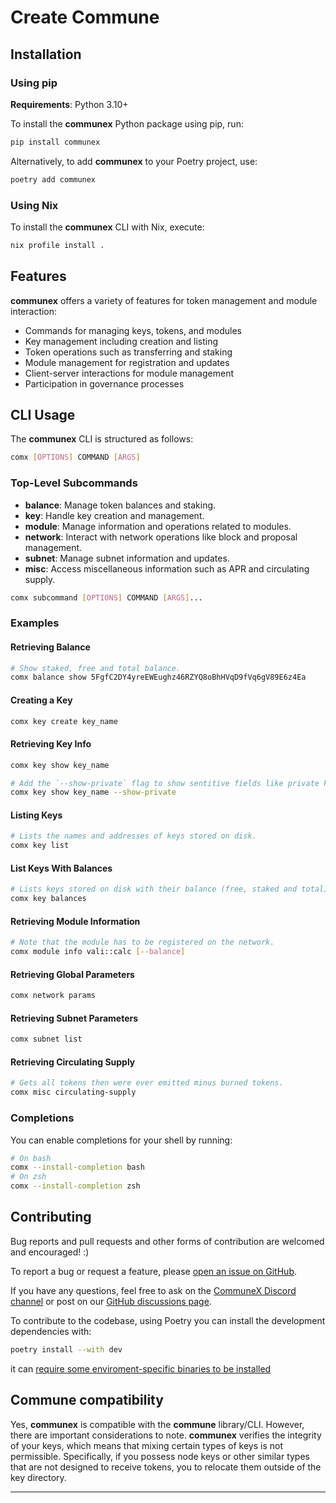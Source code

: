 # Create Commune

## Installation

### Using pip

**Requirements**: Python 3.10+

To install the **communex** Python package using pip, run:

```sh
pip install communex
```

Alternatively, to add **communex** to your Poetry project, use:

```sh
poetry add communex
```

### Using Nix

To install the **communex** CLI with Nix, execute:

```sh
nix profile install .
```

## Features

**communex** offers a variety of features for token management and module interaction:

- Commands for managing keys, tokens, and modules
- Key management including creation and listing
- Token operations such as transferring and staking
- Module management for registration and updates
- Client-server interactions for module management
- Participation in governance processes

## CLI Usage

The **communex** CLI is structured as follows:

```sh
comx [OPTIONS] COMMAND [ARGS]
```

### Top-Level Subcommands

- **balance**: Manage token balances and staking.
- **key**: Handle key creation and management.
- **module**: Manage information and operations related to modules.
- **network**: Interact with network operations like block and proposal management.
- **subnet**: Manage subnet information and updates.
- **misc**: Access miscellaneous information such as APR and circulating supply.

```sh
comx subcommand [OPTIONS] COMMAND [ARGS]...
```

### Examples

#### Retrieving Balance

```sh
# Show staked, free and total balance.
comx balance show 5FgfC2DY4yreEWEughz46RZYQ8oBhHVqD9fVq6gV89E6z4Ea
```

#### Creating a Key

```sh
comx key create key_name
```

#### Retrieving Key Info

```sh
comx key show key_name

# Add the `--show-private` flag to show sentitive fields like private key.
comx key show key_name --show-private
```

#### Listing Keys

```sh
# Lists the names and addresses of keys stored on disk.
comx key list
```

#### List Keys With Balances

```sh
# Lists keys stored on disk with their balance (free, staked and total).
comx key balances
```

#### Retrieving Module Information

```sh
# Note that the module has to be registered on the network.
comx module info vali::calc [--balance]
```

#### Retrieving Global Parameters

```sh
comx network params
```

#### Retrieving Subnet Parameters

```sh
comx subnet list
```

#### Retrieving Circulating Supply

```sh
# Gets all tokens then were ever emitted minus burned tokens.
comx misc circulating-supply
```

### Completions

You can enable completions for your shell by running:

```sh
# On bash
comx --install-completion bash
# On zsh
comx --install-completion zsh
```

## Contributing

Bug reports and pull requests and other forms of contribution are welcomed and
encouraged! :)

To report a bug or request a feature, please [open an issue on GitHub].

If you have any questions, feel free to ask on the [CommuneX Discord channel] or
post on our [GitHub discussions page].

To contribute to the codebase, using Poetry you can install the development dependencies with:

```sh
poetry install --with dev
```

it can [require some enviroment-specific binaries to be installed][ruff-installation]

## Commune compatibility

Yes, **communex** is compatible with the **commune** library/CLI. However, there are
important considerations to note. **communex** verifies the integrity of your
keys, which means that mixing certain types of keys is not permissible.
Specifically, if you possess node keys or other similar types that are not
designed to receive tokens, you to relocate them outside of the key
directory.

---

[open an issue on GitHub]: https://github.com/agicommies/communex/issues/new/choose
[CommuneX Discord channel]: https://go.agicommies.org/communex-channel
[GitHub discussions page]: https://github.com/agicommies/communex/discussions
[ruff-installation]: https://docs.astral.sh/ruff/installation/
